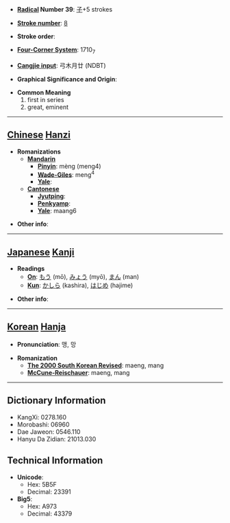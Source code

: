 * '''[[Wiktionary:Chinese radical index| Radical]] Number 39''': [[Wiktionary:Chinese radical index 子|子]]+5 strokes

* '''[[Wiktionary:Chinese total strokes index|Stroke number]]''': [[Wiktionary:Chinese total strokes index 8|8]]

* '''Stroke order''': 

* '''[[Wiktionary:Chinese four corner index|Four-Corner System]]''': 1710<sub>7</sub>

* '''[[Wiktionary:Chinese Cangjie index|Cangjie input]]''': 弓木月廿 (NDBT)

* '''Graphical Significance and Origin''': 

* '''Common Meaning'''
*#first in series
*# great, eminent


----

== [[Chinese]] [[Hanzi]] ==

* '''Romanizations'''
** '''[[Mandarin]]'''
*** '''[[Pinyin]]''': mèng (meng4)
*** '''[[Wade-Giles]]''': meng<sup>4</sup>
*** '''[[Yale]]''': 
** '''[[Cantonese]]'''
*** '''[[Jyutping]]''':
*** '''[[Penkyamp]]''': 
*** '''[[Yale]]''': maang6

* '''Other info''': 

----

== [[Japanese]] [[Kanji]] ==

* '''Readings'''
** '''[[On]]''': [[もう]] (mō), [[みょう]] (myō), [[まん]] (man)
** '''[[Kun]]''': [[かしら]] (kashira), [[はじめ]] (hajime)

* '''Other info''':  

----

== [[Korean]] [[Hanja]] ==

* '''Pronunciation''': 맹, 망

* '''Romanization'''
** '''[[The 2000 South Korean Revised Romanization|The 2000 South Korean Revised]]''': maeng, mang
** '''[[McCune-Reischauer]]''': maeng, mang

----

== Dictionary Information ==

* KangXi: 0278.160
* Morobashi: 06960
* Dae Jaweon: 0546.110
* Hanyu Da Zidian: 21013.030

== Technical Information ==

* '''Unicode''':
** Hex: 5B5F
** Decimal: 23391
* '''Big5''':
** Hex: A973
** Decimal: 43379